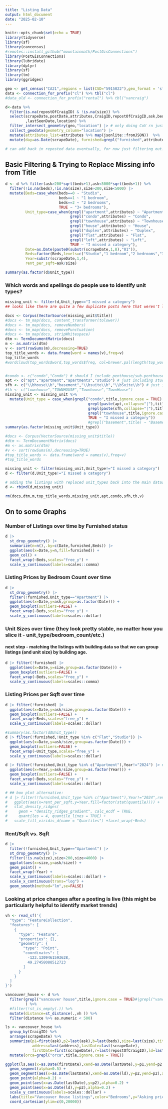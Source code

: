 ---
title: "Listing Data"
output: html_document
date: "2025-02-10"
---

```{r}
knitr::opts_chunk$set(echo = TRUE)
library(tidyverse)
library(sf)
library(cancensus)
#remotes::install_github("mountainmath/PostGisConnections")
library(PostGisConnections)
library(lubridate)
library(dplyr)
library(sf)
library(tm)
library(ggridges)
```

```{r}
geo <- get_census("CA21",regions = list(CSD="5915022"),geo_format = 'sf')
data <- connection_for_prefix("cl") %>% tbl("cl")
#data_old <- connection_for_prefix("rental") %>% tbl("vancraig")
```

```{r}

d<-data %>%
  filter(is.na(repostOfCraigID) & !is.na(size)) %>%
  select(scrapeDate,postDate,attributes,CraigID,repostOfCraigID,ask,beds,size,title,address
         ,lastSeenDate,location) %>%
  filter_intersect_geometry(geo,"location") |> # only doing CoV rn just to keep the data manageable
  collect_geodata(geometry_column="location") |>
  mutate(attributes_list=attributes %>% map(jsonlite::fromJSON))  %>%
  mutate(day=as.Date(scrapeDate), furnished=grepl("furnished",attributes)) #%>%

# can add back in reposted data eventually, for now just filtering out. I'll check with Jens for that or just dig into the exact meaning of the repost variable. Like does that track with the original variable? I think so, but again, that's a fun problem for another day.
```

## Basic Filtering & Trying to Replace Missing info from Title

```{r}
d <- d %>% filter(ask>200*sqrt(beds+1),ask<5000*sqrt(beds+1)) %>%
  filter(!is.na(beds),!is.na(size),size>200,size<5000) |> 
  mutate(Beds=case_when(beds==0 ~ "Studio",
                        beds==1 ~ "1 bedroom",
                        beds==2 ~ "2 bedrooms",
                        TRUE ~ "3+ bedrooms"),
         Unit_type=case_when(grepl("apartment",attributes) ~ "Apartment",
                             grepl("condo",attributes) ~ "Condo",
                             grepl("townhouse",attributes) ~ "Townhouse",
                             grepl("house",attributes) ~ "House",
                             grepl("duplex",attributes) ~ "Duplex",
                             grepl("flat",attributes) ~ "Flat",
                             grepl("loft",attributes) ~ "Loft",
                             TRUE ~ "I missed a category"),
         Date=as.Date(paste0(substr(scrapeDate,1,8),"01")),
         Beds=factor(Beds,levels=c("Studio","1 bedroom","2 bedrooms","3+ bedrooms")),
         Year=substr(scrapeDate,1,4),
         rent_per_sqft=ask/size) 

summary(as.factor(d$Unit_type))
```

### Which words and spellings do people use to identify unit types?

```{r}
missing_unit <- filter(d,Unit_type=="I missed a category")
## looks like there are quite a few duplicate posts here that weren't labelled as duplicates. Maybe I can do some text analysis eventually to try and eliminate those

docs <- Corpus(VectorSource(missing_unit$title))
#docs <- tm_map(docs, content_transformer(tolower))
#docs <- tm_map(docs, removeNumbers)
#docs <- tm_map(docs, removePunctuation)
#docs <- tm_map(docs, stripWhitespace)
dtm <- TermDocumentMatrix(docs)
m <- as.matrix(dtm)
v <- sort(rowSums(m),decreasing=TRUE)
top_title_words <- data.frame(word = names(v),freq=v)
top_title_words
#wordcloud(top_words$word,top_words$freq, col=brewer.pal(length(top_words$freq), "Dark2"), random.order=FALSE, rot.per=0.1,max.words = 200,scale=c(5.7,.8))


#condo <- c("condo","Condo") # should I include penthouse/sub-penthouse included here on in apt?
apt <- c("apt","apartment","apartments","studio") # just including studios in apartments for now (could be condos too i guess)
sfh <- c("\\bhouse\\b","basement","\\bsuite\\b","\\bSuite\\b") # just including basements/suites into "house" for now but it would be interesting to separate them out later on
#th <- c("townhouse","TOWNHOUSE","Townhouse","TownHouse")
missing_unit <- missing_unit %>% 
  mutate(Unit_type = case_when(grepl("condo",title,ignore.case = TRUE) ~ "Condo",
                                     grepl(paste(apt,collapse="|"),title,ignore.case = TRUE) ~ "Apartment",
                                     grepl(paste(sfh,collapse="|"),title,ignore.case = TRUE) ~ "House",
                                     grepl("townhouse",title,ignore.case = TRUE) ~ "Townhouse",
                                     TRUE ~ "I missed a category"))
                                     #grepl("basement",title) ~ "Basement"))
summary(as.factor(missing_unit$Unit_type))

#docs <- Corpus(VectorSource(missing_unit$title))
#dtm <- TermDocumentMatrix(docs)
#m <- as.matrix(dtm)
#v <- sort(rowSums(m),decreasing=TRUE)
#top_title_words <- data.frame(word = names(v),freq=v)
#top_title_words

missing_unit <- filter(missing_unit,Unit_type!="I missed a category")
d <- filter(d,Unit_type!="I missed a category")

# adding the listings with replaced unit_types back into the main dataset:
d <- rbind(d,missing_unit)

rm(docs,dtm,m,top_title_words,missing_unit,apt,condo,sfh,th,v)
```

## On to some Graphs

### Number of Listings over time by Furnished status

```{r}
d |>
  st_drop_geometry() |>
  summarize(n=n(),.by=c(Date,furnished,Beds)) |>
  ggplot(aes(x=Date,y=n,fill=furnished)) +
  geom_col() +
  facet_wrap(~Beds,scales="free_y") +
  scale_y_continuous(labels=scales::comma) 
```
### Listing Prices by Bedroom Count over time
```{r}
d |>
  st_drop_geometry() |>
  filter(!furnished,Unit_type=="Apartment") |>
  ggplot(aes(x=Date,y=ask,group=as.factor(Date))) +
  geom_boxplot(outliers=FALSE) +
  facet_wrap(~Beds,scales="free_y") +
  scale_y_continuous(labels=scales::dollar) 
```
### Unit Sizes over time (they look pretty stable, no matter how you slice it - unit_type/bedroom_count/etc.)
#### next step - matching the listings with building data so that we can group listings (and unit size) by building age.
```{r}
d |> filter(!furnished) |>
  ggplot(aes(x=Date,y=size,group=as.factor(Date))) +
  geom_boxplot(outliers=FALSE) +
  facet_wrap(~Beds,scales="free_y") + 
  scale_y_continuous(labels=scales::comma) 
```

### Listing Prices per Sqft over time
```{r}
d |> filter(!furnished) |>
  ggplot(aes(x=Date,y=ask/size,group=as.factor(Date))) +
  geom_boxplot(outliers=FALSE) +
  facet_wrap(~Beds,scales="free_y") + 
  scale_y_continuous(labels=scales::dollar) 

#summary(as.factor(d$Unit_type))
d |> filter(!furnished,!Unit_type %in% c("Flat","Studio")) |>
  ggplot(aes(x=Date,y=ask/size,group=as.factor(Date))) +
  geom_boxplot(outliers=FALSE) +
  facet_wrap(~Unit_type,scales="free_y") + 
  scale_y_continuous(labels=scales::dollar) 

d |> filter(!furnished,Unit_type %in% c("Apartment"),Year!="2024") |> # 2024 only has limited data, so just excluding it for this graph
  ggplot(aes(x=Year,y=ask/size,group=as.factor(Year))) +
  geom_boxplot(outliers=FALSE) +
  facet_wrap(~Beds,scales="free_y") + 
  scale_y_continuous(labels=scales::dollar) 

# ## box plot alternative:
# d |> filter(!furnished,Unit_type %in% c("Apartment"),Year!="2024",rent_per_sqft<8) |> 
#   ggplot(aes(x=rent_per_sqft,y=Year,fill=factor(stat(quantile)))) +
#   stat_density_ridges(
#     geom = "density_ridges_gradient", calc_ecdf = TRUE,
#     quantiles = 4, quantile_lines = TRUE) +
#   scale_fill_viridis_d(name = "Quartiles") +facet_wrap(~Beds)
```

### Rent/Sqft vs. Sqft
```{r}
d |>
  filter(!furnished,Unit_type=="Apartment") |>
  st_drop_geometry() |>
  filter(!is.na(size),size>200,size<4000) |>
  ggplot(aes(x=size,y=ask/size)) +
  geom_point() +
  facet_wrap(~Year) +
  scale_y_continuous(labels=scales::dollar) +
  scale_x_continuous(trans="log") +
  geom_smooth(method="lm",se=FALSE)
```

### Looking at price changes after a posting is live (this might be particularly helpful to identify market trends)
```{r}
vh <- read_sf('{
  "type": "FeatureCollection",
  "features": [
    {
      "type": "Feature",
      "properties": {},
      "geometry": {
        "type": "Point",
        "coordinates": [
          -123.1309461593628,
          49.27458088512723
        ]
      }
    }
  ]
}')

vancouver_house <- d %>% 
  filter(grepl("vancouver house",title,ignore.case = TRUE)#|grepl("vancouver house",description,ignore.case = TRUE)
         ) %>%
  #filter(!st_is_empty(.)) %>%
  mutate(distance=st_distance(.,vh )) %>%
  filter(distance %>% as.numeric < 500)

ls <- vancouver_house %>% 
  group_by(CraigID) %>% 
  arrange(scrapeDate) %>% 
  summarize(p1=first(ask),p2=last(ask),b=last(beds),size=last(size),title=last(title),
            address=last(address),lastDate=last(scrapeDate),
            firstDate=first(scrapeDate),r=last(repostOfCraigID),ld=last(lastSeenDate),furnished=last(furnished)) %>%
  mutate(orca=grepl("orca",title,ignore.case = TRUE))

ggplot(ls,aes(x=as.Date(firstDate),xend=as.Date(lastDate),y=p1,yend=p2,color=as.character(b),shape=furnished)) +
  geom_segment(alpha=0.5) +
  geom_segment(aes(x=as.Date(lastDate),xend=as.Date(ld),y=p2,yend=p2),alpha=0.5) +
  geom_point(alpha=0.2) +
  geom_point(aes(x=as.Date(lastDate),y=p2),alpha=0.2) +
  geom_point(aes(x=as.Date(ld),y=p2),alpha=0.2) +
  scale_y_continuous(labels=scales::dollar) +
  labs(title="Vancouver House listings",color="Bedrooms",y="Asking price",x=NULL) +
  coord_cartesian(ylim=c(0,20000))
```

